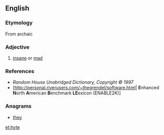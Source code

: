 ==English==

===Etymology===
From archaic {{etyl|sco}}

===Adjective===
{{en-adj}}

# {{obsolete|Scotland}} [[insane]] or [[mad]]

===References===
* ''Random House Unabridged Dictionary, Copyright © 1997''
* [http://personal.riverusers.com/~thegrendel/software.html| '''E'''nhanced '''N'''orth '''A'''merican '''B'''enchmark '''LE'''exicon (ENABLE2K)]

===Anagrams===
* [[they#English|they]]

[[et:hyte]]
